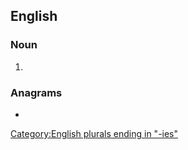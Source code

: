 ==English==

===Noun===
{{head|en|noun form}}

# {{plural of|en|laundry}}

===Anagrams===
* {{anagrams|en|a=adeilnrsu|Lindauers|lesinurad|under sail}}

[[Category:English plurals ending in "-ies"]]